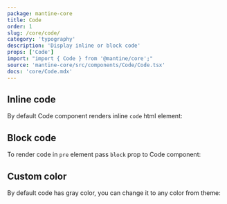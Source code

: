 ```yaml
---
package: mantine-core
title: Code
order: 1
slug: /core/code/
category: 'typography'
description: 'Display inline or block code'
props: ['Code']
import: "import { Code } from '@mantine/core';"
source: 'mantine-core/src/components/Code/Code.tsx'
docs: 'core/Code.mdx'
---
```



## Inline code

By default Code component renders inline `code` html element:

<CodeInlineDemo />

## Block code

To render code in `pre` element pass `block` prop to Code component:

<CodeBlockDemo />

## Custom color

By default code has gray color, you can change it to any color from <GatsbyLink to="/pages/theming/">theme</GatsbyLink>:

<CodeColorDemo />
